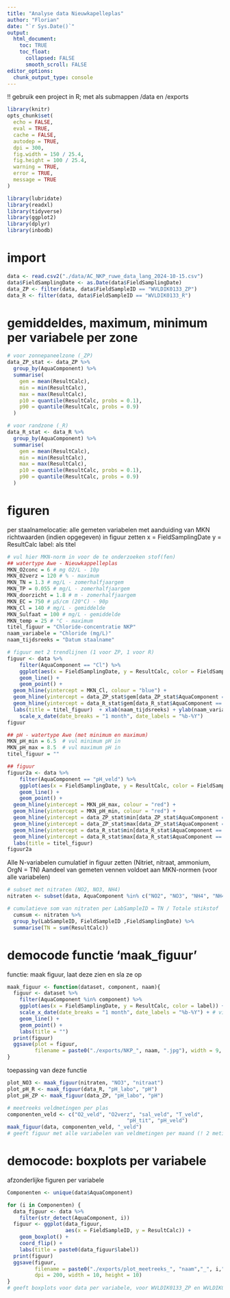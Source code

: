 ```yaml
---
title: "Analyse data Nieuwkapelleplas"
author: "Florian"
date: "`r Sys.Date()`"
output: 
  html_document:
    toc: TRUE
    toc_float:
      collapsed: FALSE
      smooth_scroll: FALSE
editor_options: 
  chunk_output_type: console
---
```

!! gebruik een project in R; met als submappen /data en /exports

```r
library(knitr)
opts_chunk$set(
  echo = FALSE, 
  eval = TRUE,  
  cache = FALSE, 
  autodep = TRUE,
  dpi = 300,
  fig.width = 150 / 25.4,
  fig.height = 100 / 25.4,
  warning = TRUE,
  error = TRUE,
  message = TRUE
)

library(lubridate)
library(readxl) 
library(tidyverse)
library(ggplot2)
library(dplyr)
library(inbodb)
```

# import
```r
data <- read.csv2("./data/AC_NKP_ruwe_data_lang_2024-10-15.csv")
data$FieldSamplingDate <- as.Date(data$FieldSamplingDate)
data_ZP <- filter(data, data$FieldSampleID == "WVLDIK0133_ZP")
data_R <- filter(data, data$FieldSampleID == "WVLDIK0133_R")
```

# gemiddeldes, maximum, minimum per variabele per zone
```r
# voor zonnepaneelzone (_ZP)
data_ZP_stat <- data_ZP %>%
  group_by(AquaComponent) %>%
  summarise(
    gem = mean(ResultCalc),
    min = min(ResultCalc),
    max = max(ResultCalc),
    p10 = quantile(ResultCalc, probs = 0.1),
    p90 = quantile(ResultCalc, probs = 0.9)
  )

# voor randzone (_R)
data_R_stat <- data_R %>%
  group_by(AquaComponent) %>%
  summarise(
    gem = mean(ResultCalc),
    min = min(ResultCalc),
    max = max(ResultCalc),
    p10 = quantile(ResultCalc, probs = 0.1),
    p90 = quantile(ResultCalc, probs = 0.9)
  )
```

# figuren

per staalnamelocatie: alle gemeten variabelen met aanduiding van MKN richtwaarden (indien opgegeven) in figuur zetten
x = FieldSamplingDate
y = ResultCalc
label: als titel

```r
# vul hier MKN-norm in voor de te onderzoeken stof(fen)
## watertype Awe - Nieuwkappelleplas
MKN_O2conc = 6 # mg O2/L - 10p
MKN_02verz = 120 # % - maximum
MKN_TN = 1.3 # mg/L - zomerhalfjaargem
MKN_TP = 0.055 # mg/L - zomerhalfjaargem
MKN_doorzicht = 1.8 # m - zomerhalfjaargem
MKN_EC = 750 # µS/cm (20°C) - 90p
MKN_Cl = 140 # mg/L - gemiddelde
MKN_Sulfaat = 100 # mg/L - gemiddelde
MKN_temp = 25 # °C - maximum
titel_figuur = "Chloride-concentratie NKP"
naam_variabele = "Chloride (mg/L)"
naam_tijdsreeks = "Datum staalname"

# figuur met 2 trendlijnen (1 voor ZP, 1 voor R)
figuur <- data %>% 
    filter(AquaComponent == "Cl") %>% 
    ggplot(aes(x = FieldSamplingDate, y = ResultCalc, color = FieldSampleID)) + 
    geom_line() +
    geom_point() +
  geom_hline(yintercept = MKN_Cl, colour = "blue") +
  geom_hline(yintercept = data_ZP_stat$gem[data_ZP_stat$AquaComponent == "Cl"], color = "lightblue") +
  geom_hline(yintercept = data_R_stat$gem[data_R_stat$AquaComponent == "Cl"], color = "tomato2") +
  labs(title = titel_figuur)  + xlab(naam_tijdsreeks) + ylab(naam_variabele) +
    scale_x_date(date_breaks = "1 month", date_labels = "%b-%Y")
figuur

## pH - watertype Awe (met minimum en maximum)
MKN_pH_min = 6.5  # vul minimum pH in
MKN_pH_max = 8.5  # vul maximum pH in
titel_figuur = ""

## figuur 
figuur2a <- data %>% 
    filter(AquaComponent == "pH_veld") %>% 
    ggplot(aes(x = FieldSamplingDate, y = ResultCalc, color = FieldSampleID)) + 
    geom_line() +
    geom_point() +
  geom_hline(yintercept = MKN_pH_max, colour = "red") +
  geom_hline(yintercept = MKN_pH_min, colour = "red") +
  geom_hline(yintercept = data_ZP_stat$min[data_ZP_stat$AquaComponent == "pH_veld"], color = "lightblue") +
  geom_hline(yintercept = data_ZP_stat$max[data_ZP_stat$AquaComponent == "pH_veld"], color = "lightblue") +
  geom_hline(yintercept = data_R_stat$min[data_R_stat$AquaComponent == "pH_veld"], color = "tomato2") +
  geom_hline(yintercept = data_R_stat$max[data_R_stat$AquaComponent == "pH_veld"], color = "tomato2") +
  labs(title = titel_figuur)
figuur2a


```

Alle N-variabelen cumulatief in figuur zetten (Nitriet, nitraat, ammonium, OrgN = TN)
Aandeel van gemeten vennen voldoet aan MKN-normen (voor alle variabelen)

```r
# subset met nitraten (NO2, NO3, NH4)
nitraten <- subset(data, AquaComponent %in% c("NO2", "NO3", "NH4", "NH4_N", "NO2_N", "NO3_N"))

# cumulatieve som van nitraten per LabSampleID = TN / Totale stikstof
  cumsum <- nitraten %>%
  group_by(LabSampleID, FieldSampleID ,FieldSamplingDate) %>%
  summarise(TN = sum(ResultCalc))
```



# democode functie 'maak_figuur' 
functie: maak figuur, laat deze zien en sla ze op
```r
maak_figuur <- function(dataset, component, naam){
  figuur <- dataset %>% 
    filter(AquaComponent %in% component) %>% 
    ggplot(aes(x = FieldSamplingDate, y = ResultCalc, color = label)) +
    scale_x_date(date_breaks = "1 month", date_labels = "%b-%Y") + # visualiseert data per maand in format maand-jaar
    geom_line() +
    geom_point() +
    labs(title = "")
  print(figuur)
  ggsave(plot = figuur,
         filename = paste0("./exports/NKP_", naam, ".jpg"), width = 9, height = 6)
}
```

toepassing van deze functie
```r
plot_NO3 <- maak_figuur(nitraten, "NO3", "nitraat")
plot_pH_R <- maak_figuur(data_R, "pH_labo", "pH")
plot_pH_ZP <- maak_figuur(data_ZP, "pH_labo", "pH")

# meetreeks veldmetingen per plas
componenten_veld <- c("O2_veld", "O2verz", "sal_veld", "T_veld",
                                       "pH_tit", "pH_veld")
maak_figuur(data, componenten_veld, "_veld")
# geeft figuur met alle variabelen van veldmetingen per maand (! 2 metingen per maand voor O2verz !)
```


# democode: boxplots per variabele
afzonderlijke figuren per variabele
```r
Componenten <- unique(data$AquaComponent) 

for (i in Componenten) { 
  data_figuur <- data %>% 
    filter(str_detect(AquaComponent, i)) 
  figuur <- ggplot(data_figuur, 
                   aes(x = FieldSampleID, y = ResultCalc)) + 
    geom_boxplot() +
    coord_flip() +
    labs(title = paste0(data_figuur$label))
  print(figuur)
  ggsave(figuur, 
         filename = paste0("./exports/plot_meetreeks_", "naam","_", i,".jpg"), 
         dpi = 200, width = 10, height = 10)
}
# geeft boxplots voor data per variabele, voor WVLDIK0133_ZP en WVLDIK0133_R
```
